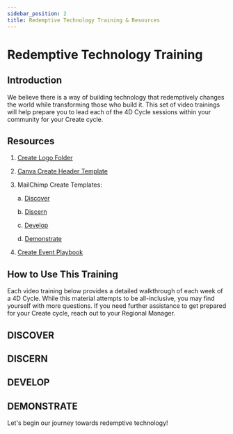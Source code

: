 ```yaml
---
sidebar_position: 2
title: Redemptive Technology Training & Resources
---
```


# Redemptive Technology Training

## Introduction

We believe there is a way of building technology that redemptively changes the world while transforming those who build it. This set of video trainings will help prepare you to lead each of the 4D Cycle sessions within your community for your Create cycle.

## Resources

1. [Create Logo Folder](https://drive.google.com/drive/folders/1Ahi0q-FOlcY-fPrXEJoXzNRXhNqG9iMv?usp=drive_link)  
2. [Canva Create Header Template](https://www.canva.com/design/DAGKeGI-KKo/Q6ekzHoDvqn9aJIlGQolmA/view?utm_content=DAGKeGI-KKo&utm_campaign=designshare&utm_medium=link&utm_source=publishsharelink&mode=preview)

3. MailChimp Create Templates:

      a. [Discover](https://us14.admin.mailchimp.com/templates/share?id=67946381_ecbff2a01764dd7920f0_us14)

      b. [Discern](https://us14.admin.mailchimp.com/templates/share?id=67946381_78001f02140f2c0b1768_us14)

      c. [Develop](https://us14.admin.mailchimp.com/templates/share?id=67946381_dc88cf79773f7875a125_us14)

      d. [Demonstrate](https://us14.admin.mailchimp.com/templates/share?id=67946381_abd9bc4b1eed3aa7dcde_us14)

4. [Create Event Playbook](https://drive.google.com/file/d/1cKOdTyh9iZA4vRlLPP2FkYVY_tzEciuZ/view?usp=sharing)

## How to Use This Training

Each video training below provides a detailed walkthrough of each week of a 4D Cycle. While this material attempts to be all-inclusive, you may find yourself with more questions. If you need further assistance to get prepared for your Create cycle, reach out to your Regional Manager.

## DISCOVER
<div className={styles.videos}>
  <YouTubeVideo id="lT7xIHBhg8" title="FaithTech Create 4D Training - Week 1: Discover" />
</div>

## DISCERN
<div className={styles.videos}>
  <YouTubeVideo id="bqZw9gXSidQ" title="FaithTech Create 4D Training - Week 2: Discern" />
</div>

## DEVELOP
<div className={styles.videos}>
  <YouTubeVideo id="2s3SmnxRmJ8" title="FaithTech Create 4D Training Week 3: Develop" />
</div>

## DEMONSTRATE
<div className={styles.videos}>
  <YouTubeVideo id="NCdcAV-9OB4" title="FaithTech Create 4D Training - Week 4: Demonstrate" />
</div>

Let's begin our journey towards redemptive technology!

